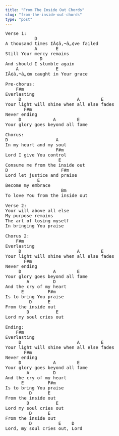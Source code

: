 ```yaml
---
title: "From The Inside Out Chords"
slug: "from-the-inside-out-chords"
type: "post"
---
```


<pre>
Verse 1:
           D
A thousand times IÃ¢â‚¬â„¢ve failed
           A       E
Still Your mercy remains
             D
And should I stumble again
    A              E
IÃ¢â‚¬â„¢m caught in Your grace

Pre-chorus:           
    F#m
Everlasting
     D                     A        E
Your light will shine when all else fades
       F#m
Never ending
     D            A        E
Your glory goes beyond all fame

Chorus:
D                  A
In my heart and my soul
                   F#m
Lord I give You control
                    E
Consume me from the inside out
D                    F#m
Lord let justice and praise
            E
Become my embrace
                     Bm
To love You from the inside out 

Verse 2:
Your will above all else
My purpose remains
The art of losing myself
In bringing You praise

Chorus 2:
    F#m
Everlasting
     D                     A        E
Your light will shine when all else fades
       F#m
Never ending
     D            A        E
Your glory goes beyond all fame
        A         D
And the cry of my heart
      E         F#m
Is to bring You praise
         D      E
From the inside out
        D          E
Lord my soul cries out

Ending:
    F#m
Everlasting
     D                     A        E
Your light will shine when all else fades
       F#m 
Never ending
     D            A        E
Your glory goes beyond all fame
        A         D
And the cry of my heart
      E         F#m
Is to bring You praise
         D      E
From the inside out
        D          E
Lord my soul cries out
         D      E
From the inside out
         D          E    D
Lord, my soul cries out, Lord
</pre>